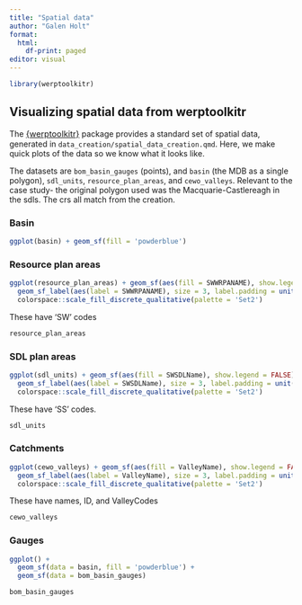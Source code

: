 ```yaml
---
title: "Spatial data"
author: "Galen Holt"
format:
  html:
    df-print: paged
editor: visual
---
```


```r
library(werptoolkitr)
```

## Visualizing spatial data from werptoolkitr

The [{werptoolkitr}](https://github.com/MDBAuth/WERP_toolkit){style="font-size: 11pt;"} package provides a standard set of spatial data, generated in `data_creation/spatial_data_creation.qmd`. Here, we make quick plots of the data so we know what it looks like.

The datasets are `bom_basin_gauges` (points), and `basin` (the MDB as a single polygon), `sdl_units`, `resource_plan_areas`, and `cewo_valleys`. Relevant to the case study- the original polygon used was the Macquarie-Castlereagh in the sdls. The crs all match from the creation.

### Basin

```r
ggplot(basin) + geom_sf(fill = 'powderblue')
```

### Resource plan areas

```r
ggplot(resource_plan_areas) + geom_sf(aes(fill = SWWRPANAME), show.legend = FALSE) +
  geom_sf_label(aes(label = SWWRPANAME), size = 3, label.padding = unit(0.1, 'lines')) + 
  colorspace::scale_fill_discrete_qualitative(palette = 'Set2')
```

These have 'SW' codes

```r
resource_plan_areas
```

### SDL plan areas

```r
ggplot(sdl_units) + geom_sf(aes(fill = SWSDLName), show.legend = FALSE) +
  geom_sf_label(aes(label = SWSDLName), size = 3, label.padding = unit(0.1, 'lines')) + 
  colorspace::scale_fill_discrete_qualitative(palette = 'Set2')
```

These have 'SS' codes.

```r
sdl_units
```

### Catchments

```r
ggplot(cewo_valleys) + geom_sf(aes(fill = ValleyName), show.legend = FALSE) +
  geom_sf_label(aes(label = ValleyName), size = 3, label.padding = unit(0.1, 'lines')) + 
  colorspace::scale_fill_discrete_qualitative(palette = 'Set2')
```

These have names, ID, and ValleyCodes

```r
cewo_valleys
```

### Gauges

```r
ggplot() + 
  geom_sf(data = basin, fill = 'powderblue') +
  geom_sf(data = bom_basin_gauges)
```

```r
bom_basin_gauges
```

